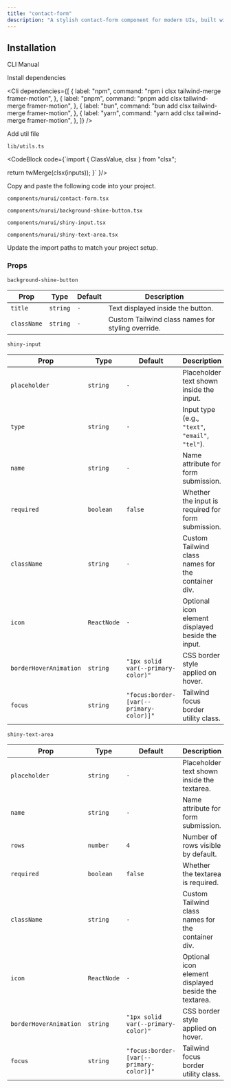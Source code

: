 ```yaml
---
title: "contact-form"
description: "A stylish contact-form component for modern UIs, built with accessibility and animation in mind."
---
```


<ComponentPreview componentName="contactForm" />

## Installation

<Tabs defaultValue="cli">

<TabsList>
  <TabsTrigger value="cli">CLI</TabsTrigger>
  <TabsTrigger value="manual">Manual</TabsTrigger>
</TabsList>

<TabsContent value="cli">
  <Cli />
</TabsContent>

<TabsContent value="manual">

<Steps>

<Step>Install dependencies</Step>

<Cli
  dependencies={[
    {
      label: "npm",
      command: "npm i clsx tailwind-merge framer-motion",
    },
    {
      label: "pnpm",
      command: "pnpm add clsx tailwind-merge framer-motion",
    },
    {
      label: "bun",
      command: "bun add clsx tailwind-merge framer-motion",
    },
    {
      label: "yarn",
      command: "yarn add clsx tailwind-merge framer-motion",
    },
  ]}
/>

<Step>Add util file</Step>

`lib/utils.ts`

<CodeBlock 
code={`import { ClassValue, clsx } from "clsx";

  return twMerge(clsx(inputs));
}`
}/>

<Step>Copy and paste the following code into your project.</Step>

`components/nurui/contact-form.tsx`

<CodeBlock componentName="contactForm" fileName="contact-form" />

`components/nurui/background-shine-button.tsx`

<CodeBlock componentName="contactForm" fileName="background-shine-button" />

`components/nurui/shiny-input.tsx`

<CodeBlock componentName="contactForm" fileName="shiny-input" />

`components/nurui/shiny-text-area.tsx`

<CodeBlock componentName="contactForm" fileName="shiny-text-area" />

<Step>Update the import paths to match your project setup.</Step>
   
</Steps>

</TabsContent>

</Tabs>


### Props

`background-shine-button`

| Prop        | Type     | Default | Description                                       |
| ----------- | -------- | ------- | ------------------------------------------------- |
| `title`     | `string` | `-`     | Text displayed inside the button.                 |
| `className` | `string` | `-`     | Custom Tailwind class names for styling override. |

`shiny-input`

| Prop                   | Type        | Default                                 | Description                                        |
| ---------------------- | ----------- | --------------------------------------- | -------------------------------------------------- |
| `placeholder`          | `string`    | `-`                                     | Placeholder text shown inside the input.           |
| `type`                 | `string`    | `-`                                     | Input type (e.g., `"text"`, `"email"`, `"tel"`).   |
| `name`                 | `string`    | `-`                                     | Name attribute for form submission.                |
| `required`             | `boolean`   | `false`                                 | Whether the input is required for form submission. |
| `className`            | `string`    | `-`                                     | Custom Tailwind class names for the container div. |
| `icon`                 | `ReactNode` | `-`                                     | Optional icon element displayed beside the input.  |
| `borderHoverAnimation` | `string`    | `"1px solid var(--primary-color)"`      | CSS border style applied on hover.                 |
| `focus`                | `string`    | `"focus:border-[var(--primary-color)]"` | Tailwind focus border utility class.               |

`shiny-text-area`

| Prop                   | Type        | Default                                 | Description                                          |
| ---------------------- | ----------- | --------------------------------------- | ---------------------------------------------------- |
| `placeholder`          | `string`    | `-`                                     | Placeholder text shown inside the textarea.          |
| `name`                 | `string`    | `-`                                     | Name attribute for form submission.                  |
| `rows`                 | `number`    | `4`                                     | Number of rows visible by default.                   |
| `required`             | `boolean`   | `false`                                 | Whether the textarea is required.                    |
| `className`            | `string`    | `-`                                     | Custom Tailwind class names for the container div.   |
| `icon`                 | `ReactNode` | `-`                                     | Optional icon element displayed beside the textarea. |
| `borderHoverAnimation` | `string`    | `"1px solid var(--primary-color)"`      | CSS border style applied on hover.                   |
| `focus`                | `string`    | `"focus:border-[var(--primary-color)]"` | Tailwind focus border utility class.                 |